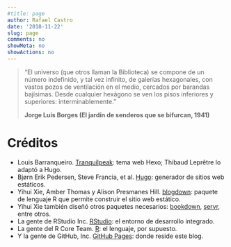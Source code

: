 ```yaml
---
#title: page
author: Rafael Castro
date: '2018-11-22'
slug: page
comments: no
showMeta: no
showActions: no
---
```


> "El universo (que otros llaman la Biblioteca) se compone de un número indefinido, y tal vez infinito, de galerías hexagonales, con vastos pozos de ventilación en el medio, cercados por barandas bajísimas. Desde cualquier hexágono se ven los pisos inferiores y superiores: interminablemente."
>
> **Jorge Luis Borges (El jardín de senderos que se bifurcan, 1941)**

# Créditos

- Louis Barranqueiro. [Tranquilpeak](https://louisbarranqueiro.github.io/hexo-theme-tranquilpeak/): tema web Hexo; Thibaud Leprêtre lo adaptó a Hugo.
- Bjørn Erik Pedersen, Steve Francia, et al. [Hugo](https://gohugo.io/): generador de sitios web estáticos.
- Yihui Xie, Amber Thomas y Alison Presmanes Hill. [blogdown](https://bookdown.org/yihui/blogdown/): paquete de lenguaje R que permite construir el sitio web estático.
- Yihui Xie también diseñó otros paquetes necesarios: [bookdown](https://bookdown.org/yihui/bookdown/), [servr](https://cran.rstudio.com/web/packages/servr/index.html), entre otros.
- La gente de RStudio Inc. [RStudio](https://rstudio.com/): el entorno de desarrollo integrado.
- La gente del R Core Team. [R](https://www.R-project.org/): el lenguaje, por supuesto.
- Y la gente de GitHub, Inc. [GitHub Pages](https://pages.github.com/): donde reside este blog.
